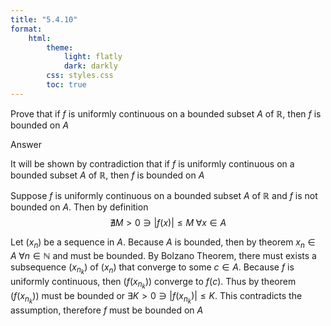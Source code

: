 ```yaml
---
title: "5.4.10"
format:
    html:
        theme:
            light: flatly
            dark: darkly
        css: styles.css
        toc: true
---
```


Prove that if $f$ is uniformly continuous on a bounded subset $A$ of $\mathbb{R}$, then $f$ is bounded on $A$

Answer

It will be shown by contradiction that if $f$ is uniformly continuous on a bounded subset $A$ of $\mathbb{R}$, then $f$ is bounded on $A$

Suppose $f$ is uniformly continuous on a bounded subset $A$ of $\mathbb{R}$ and $f$ is not bounded on $A$. Then by definition $$\nexists M > 0 \ni |f(x)| \leq M \; \forall x \in A$$

Let $(x_n)$ be a sequence in $A$. Because $A$ is bounded, then by theorem $x_n \in A \; \forall n \in \mathbb{N}$ and must be bounded. By Bolzano Theorem, there must exists a subsequence $(x_{n_k})$ of $(x_n)$ that converge to some $c \in A$. Because $f$ is uniformly continuous, then $(f(x_{n_k}))$ converge to $f(c)$. Thus by theorem $(f(x_{n_k}))$ must be bounded or $\exists K > 0 \ni |f(x_{n_k})| \leq K$. This contradicts the assumption, therefore $f$ must be bounded on $A$